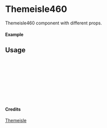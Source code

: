 
<Meta of={Themeisle460} title="Themeisle/Themeisle460" />

# Themeisle460

Themeisle460 component with different props.

#### Example

<Canvas of={Themeisle460.Primary} />

## Usage

```ts
import { Themeisle460 } from "yadl-ui";

const Example = () => {
  return (
      <Themeisle460 />
  );
};

export default Example;
```

#### Credits
[Themeisle](https://themeisle.com/illustrations)
